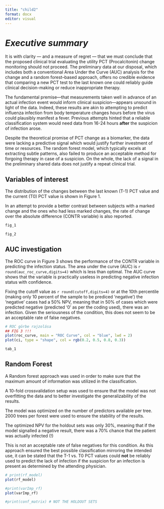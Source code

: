 ```yaml
---
title: "child2"
format: docx
editor: visual
---
```


# *Executive summary*

It is with clarity — and a measure of regret — that we must conclude that the proposed clinical trial evaluating the utility PCT (Procalcitonin) change monitoring should not proceed. The preliminary data at our disposal, which includes both a conventional Area Under the Curve (AUC) analysis for the change and a random forest–based approach, offers no credible evidence that comparing a new PCT test to the last known one could reliably guide clinical decision-making or reduce inappropriate therapy. 

The fundamental premise—that measurements taken well in advance of an actual infection event would inform clinical suspicion—appears unsound in light of the data. Indeed, these results are akin to attempting to predict influenza infection from body temperature changes hours before the virus could plausibly manifest a fever. Previous attempts hinted that a reliable classification system would need data from 16-24 hours **after** the suspicion of infection arose.

Despite the theoretical promise of PCT change as a biomarker, the data were lacking a predictive signal which would justify further investment of time or resources. The random forest model, which typically excels at extracting subtle patterns, also failed to produce an acceptable method for forgoing therapy in case of a suspicion. On the whole, the lack of a signal in the preliminary shared data does not justify a repeat clinical trial.



## Variables of interest

The distribution of the changes between the last known (T-1) PCT value and the current (T0) PCT value is shown in Figure 1. 

In an attempt to provide a better contrast between subjects with a marked change and the ones who had less marked changes, the rate of change over the absolute difference (CONTR variable) is also reported.

```r
fig_1
```

```r
fig_2
```

## AUC investigation

The ROC curve in Figure 3 shows the performance of the CONTR variable in predicting the infection status. The area under the curve (AUC) is `r round(auc_roc_curve,digits=4)` which is less than optimal. The AUC curve shows that the variable is practically useless in predicting negative infection status with confidence.

Fixing the cutoff value as `r round(cutoff,digits=4)` or at the 10th percentile (making only 10 percent of the sample to be prediced 'negative') the 'negative' cases had a 50% NPV, meaning that in 50% of cases which were predicted negative (predicted '0' as per the coding used), there was an infection. Given the seriousness of the condition, this does not seem to be an acceptable rate of false negatives.

```r

# ROC görbe rajzolása
## FIG 3 !!!
plot(roc_curve, main = "ROC Curve", col = "blue", lwd = 2)
plot(ci, type = "shape", col = rgb(0.2, 0.5, 0.8, 0.3))

```


```r

tab_1

```

## Random Forest

A Random forest approach was used in order to make sure that the maximum amount of information was utilized in the classification. 

A 10-fold crossvalidation setup was used to ensure that the model was not overfitting the data and to better investigate the generalizability of the results. 

The model was optimized on the number of predictors available per tree. 2000 trees per forest were used to ensure the stability of the results.

The optimized NPV for the holdout sets was only 30%, meaning that if the model signalled a negative result, there was a 70% chance that the patient was actually infected (!)   

This is not an acceptable rate of false negatives for this condition. As this approach ensured the best possible classification mirroring the intended use, it can be stated that the T-1 vs. T0 PCT values could **not** be reliably used to predict the lack of infection if the suspicion for an infection is present as determined by the attending physician.

```r

# print(rf_model)
plot(rf_model)


```


```r

#print(varImp_rf)
plot(varImp_rf)

#print(conf_matrix) # NOT THE HOLDOUT SETS

```


